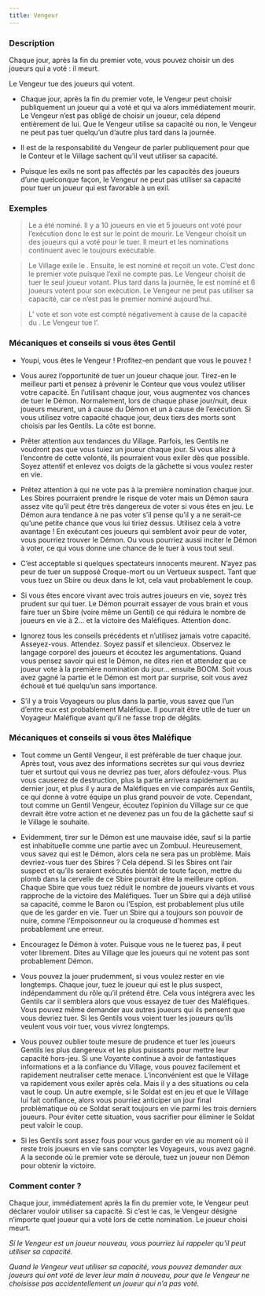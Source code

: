 ```yaml
---
title: Vengeur
---
```



<Role VENGEUR header />

### Description

Chaque jour, après la fin du premier vote, vous pouvez choisir un des joueurs qui a voté : il meurt.

Le Vengeur tue des joueurs qui votent.

-	Chaque jour, après la fin du premier vote, le Vengeur peut choisir publiquement un joueur qui a voté et qui va alors immédiatement mourir. Le Vengeur n’est pas obligé de choisir un joueur, cela dépend entièrement de lui. Que le Vengeur utilise sa capacité ou non, le Vengeur ne peut pas tuer quelqu’un d’autre plus tard dans la journée.

-	Il est de la responsabilité du Vengeur de parler publiquement pour que le Conteur et le Village sachent qu’il veut utiliser sa capacité.

-	Puisque les exils ne sont pas affectés par les capacités des joueurs d’une quelconque façon, le Vengeur ne peut pas utiliser sa capacité pour tuer un joueur qui est favorable à un exil. 

### Exemples

> Le <Role IMP /> a été nominé. Il y a 10 joueurs en vie et 5 joueurs ont voté pour l’exécution donc le <Role IMP /> est sur le point de mourir. Le Vengeur choisit un des joueurs qui a voté pour le tuer. Il meurt et les nominations continuent avec le <Role IMP /> toujours exécutable.

> Le Village exile le <Role VOLEUR />. Ensuite, le <Role MAJORDOME /> est nominé et reçoit un vote. C’est donc le premier vote puisque l’exil ne compte pas. Le Vengeur choisit de tuer le seul joueur votant. Plus tard dans la journée, le <Role VERTUEUX /> est nominé et 6 joueurs votent pour son exécution. Le Vengeur ne peut pas utiliser sa capacité, car ce n’est pas le premier nominé aujourd’hui.

> L’<Role EMPATHIQUE /> vote et son vote est compté négativement à cause de la capacité du <Role VOLEUR />. Le Vengeur tue l’<Role EMPATHIQUE />.


### Mécaniques et conseils si vous êtes Gentil

- Youpi, vous êtes le Vengeur ! Profitez-en pendant que vous le pouvez !

- Vous aurez l’opportunité de tuer un joueur chaque jour. Tirez-en le meilleur parti et pensez à prévenir le Conteur que vous voulez utiliser votre capacité. En l’utilisant chaque jour, vous augmentez vos chances de tuer le Démon. Normalement, lors de chaque phase jour/nuit, deux joueurs meurent, un à cause du Démon et un à cause de l’exécution. Si vous utilisez votre capacité chaque jour, deux tiers des morts sont choisis par les Gentils. La côte est bonne. 

- Prêter attention aux tendances du Village. Parfois, les Gentils ne voudront pas que vous tuiez un joueur chaque jour. Si vous allez à l’encontre de cette volonté, ils pourraient vous exiler dès que possible. Soyez attentif et enlevez vos doigts de la gâchette si vous voulez rester en vie. 

- Prêtez attention à qui ne vote pas à la première nomination chaque jour. Les Sbires pourraient prendre le risque de voter mais un Démon saura assez vite qu’il peut être très dangereux de voter si vous êtes en jeu. Le Démon aura tendance à ne pas voter s’il pense qu’il y a ne serait-ce qu’une petite chance que vous lui tiriez dessus. Utilisez cela à votre avantage ! En exécutant ces joueurs qui semblent avoir peur de voter, vous pourriez trouver le Démon. Ou vous pourriez aussi inciter le Démon à voter, ce qui vous donne une chance de le tuer à vous tout seul.

- C’est acceptable si quelques spectateurs innocents meurent. N’ayez pas peur de tuer un supposé Croque-mort ou un Vertueux suspect. Tant que vous tuez un Sbire ou deux dans le lot, cela vaut probablement le coup. 

- Si vous êtes encore vivant avec trois autres joueurs en vie, soyez très prudent sur qui tuer. Le Démon pourrait essayer de vous brain et vous faire tuer un Sbire (voire même un Gentil) ce qui réduira le nombre de joueurs en vie à 2… et la victoire des Maléfiques. Attention donc.

- Ignorez tous les conseils précédents et n’utilisez jamais votre capacité. Asseyez-vous. Attendez. Soyez passif et silencieux. Observez le langage corporel des joueurs et écoutez les argumentations. Quand vous pensez savoir qui est le Démon, ne dites rien et attendez que ce joueur vote à la première nomination du jour… ensuite BOOM. Soit vous avez gagné la partie et le Démon est mort par surprise, soit vous avez échoué et tué quelqu’un sans importance.

- S’il y a trois Voyageurs ou plus dans la partie, vous savez que l’un d’entre eux est probablement Maléfique. Il pourrait être utile de tuer un Voyageur Maléfique avant qu’il ne fasse trop de dégâts.

### Mécaniques et conseils si vous êtes Maléfique

- Tout comme un Gentil Vengeur, il est préférable de tuer chaque jour. Après tout, vous avez des informations secrètes sur qui vous devriez tuer et surtout qui vous ne devriez pas tuer, alors défoulez-vous. Plus vous causerez de destruction, plus la partie arrivera rapidement au dernier jour, et plus il y aura de Maléfiques en vie comparés aux Gentils, ce qui donne à votre équipe un plus grand pouvoir de vote. Cependant, tout comme un Gentil Vengeur, écoutez l’opinion du Village sur ce que devrait être votre action et ne devenez pas un fou de la gâchette sauf si le Village le souhaite. 

- Evidemment, tirer sur le Démon est une mauvaise idée, sauf si la partie est inhabituelle comme une partie avec un Zombuul. Heureusement, vous savez qui est le Démon, alors cela ne sera pas un problème. Mais devriez-vous tuer des Sbires ? Cela dépend. Si les Sbires ont l’air suspect et qu’ils seraient exécutés bientôt de toute façon, mettre du plomb dans la cervelle de ce Sbire pourrait être la meilleure option. Chaque Sbire que vous tuez réduit le nombre de joueurs vivants et vous rapproche de la victoire des Maléfiques. Tuer un Sbire qui a déjà utilisé sa capacité, comme le Baron ou l’Espion, est probablement plus utile que de les garder en vie. Tuer un Sbire qui a toujours son pouvoir de nuire, comme l’Empoisonneur ou la croqueuse d'hommes est probablement une erreur.

- Encouragez le Démon à voter. Puisque vous ne le tuerez pas, il peut voter librement. Dites au Village que les joueurs qui ne votent pas sont probablement Démon.

- Vous pouvez la jouer prudemment, si vous voulez rester en vie longtemps. Chaque jour, tuez le joueur qui est le plus suspect, indépendamment du rôle qu’il prétend être. Cela vous intégrera avec les Gentils car il semblera alors que vous essayez de tuer des Maléfiques. Vous pouvez même demander aux autres joueurs qui ils pensent que vous devriez tuer. Si les Gentils vous voient tuer les joueurs qu’ils veulent vous voir tuer, vous vivrez longtemps.

- Vous pouvez oublier toute mesure de prudence et tuer les joueurs Gentils les plus dangereux et les plus puissants pour mettre leur capacité hors-jeu. Si une Voyante continue à avoir de fantastiques informations et a la confiance du Village, vous pouvez facilement et rapidement neutraliser cette menace. L’inconvénient est que le Village va rapidement vous exiler après cela. Mais il y a des situations ou cela vaut le coup. Un autre exemple, si le Soldat est en jeu et que le Village lui fait confiance, alors vous pourriez anticiper un jour final problématique où ce Soldat serait toujours en vie parmi les trois derniers joueurs. Pour éviter cette situation, vous sacrifier pour éliminer le Soldat peut valoir le coup.

- Si les Gentils sont assez fous pour vous garder en vie au moment où il reste trois joueurs en vie sans compter les Voyageurs, vous avez gagné. A la seconde où le premier vote se déroule, tuez un joueur non Démon pour obtenir la victoire.

### Comment conter ?

Chaque jour, immédiatement après la fin du premier vote, le Vengeur peut déclarer vouloir utiliser sa capacité. Si c’est le cas, le Vengeur désigne n’importe quel joueur qui a voté lors de cette nomination. Le joueur choisi meurt.

_Si le Vengeur est un joueur nouveau, vous pourriez lui rappeler qu’il peut utiliser sa capacité._

_Quand le Vengeur veut utiliser sa capacité, vous pouvez demander aux joueurs qui ont voté de lever leur main à nouveau, pour que le Vengeur ne choisisse pas accidentellement un joueur qui n’a pas voté._
